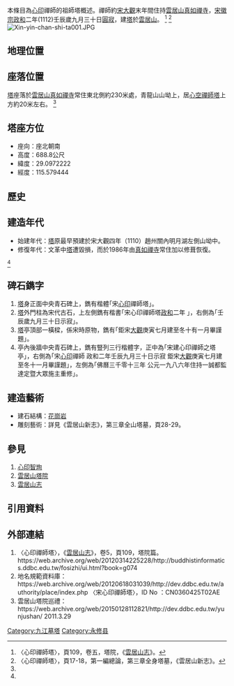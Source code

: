 {{coord|29|05|50|N|115|34|46|E|display=title|scale:100000}}
本條目為[[心印智珣|心印]]禪師的祖師塔概述。禪師約[[宋|宋]][[大觀|大觀]]末年間住持[[雲居山|雲居山]][[真如寺|真如禪寺]]，[[宋徽宗|宋徽宗]][[政和|政和]]二年(1112)壬辰歲九月三十日[[圓寂|圓寂]]，建[[塔|塔]]於[[雲居山|雲居山]]。
<ref>〈心印禪師塔〉，頁109，卷五，塔院，《[[雲居山志|雲居山志]]》。</ref>
<ref name="ReferenceA">〈心印禪師塔〉，頁17-18，第一編總論，第三章全身塔墓，《雲居山新志》。</ref>
[[File:Xin-yin-chan-shi-ta001.JPG|thumb]]

==地理位置==
==座落位置==
[[塔|塔]]座落於[[雲居山|雲居山]][[真如寺|真如禪寺]]常住東北側約230米處，青龍山山坳上，居[[心空禪師塔|心空禪師塔]]上方約20米左右。
<ref name="ReferenceA"/>

==塔座方位==
*座向：座北朝南
*高度：688.8公尺
*緯度：29.0972222
*經度：115.579444

==歷史==
==建造年代==
*始建年代：[[塔|塔]]原最早預建於宋大觀四年（1110）趙州關內明月湖左側山坳中。
*修復年代：文革中[[塔|塔]]遭毀損，而於1986年由[[真如寺|真如禪寺]]常住加以修葺恢復。
<ref name="ReferenceA"/>

==碑石鐫字==
#[[塔|塔]]身正面中央青石碑上，鐫有楷體｢宋[[心印智珣|心印]]禪師塔」。
#[[塔|塔]]外門柱為宋代古石，上左側鐫有楷書｢宋心印禪師塔[[政和|政和]]二年 」，右側為｢壬辰歲九月三十日示寂」。
#[[塔|塔]]亭頂部一橫樑，係宋時原物，鐫有｢鉅宋[[大觀|大觀]]庚寅七月建至冬十有一月畢謹題」。
#亭內後牆中央青石碑上，鐫有豎列三行楷體字，正中為｢宋建心印禪師之塔亭」，右側為｢宋[[心印智珣|心印]]禪師 政和二年壬辰九月三十日示寂 鉅宋[[大觀|大觀]]庚寅七月建至冬十一月畢謹題」，左側為｢佛曆三千零十三年  公元一九八六年住持一誠都監達定暨大眾施主重修」。

==建造藝術==
*建石結構：[[花崗岩|花崗岩]]
*雕刻藝術：詳見《雲居山新志》，第三章全山塔墓，頁28-29。

==參見==
#[[心印智珣|心印智珣]]
#[[雲居山塔院|雲居山塔院]]
#[[雲居山志|雲居山志]]

==引用資料==
<references />

==外部連結==
#〈心印禪師塔〉，《[[雲居山志|雲居山志]]》，卷5，頁109，塔院篇。https://web.archive.org/web/20120314225228/http://buddhistinformatics.ddbc.edu.tw/fosizhi/ui.html?book=g074
#地名規範資料庫：https://web.archive.org/web/20120618031039/http://dev.ddbc.edu.tw/authority/place/index.php 〈宋心印禪師塔〉，ID No ：CN0360425T02AE
#雲居山塔院巡禮：https://web.archive.org/web/20150128112821/http://dev.ddbc.edu.tw/yunjushan/ 2011.3.29

[[Category:九江墓塔|Category:九江墓塔]]
[[Category:永修县|Category:永修县]]